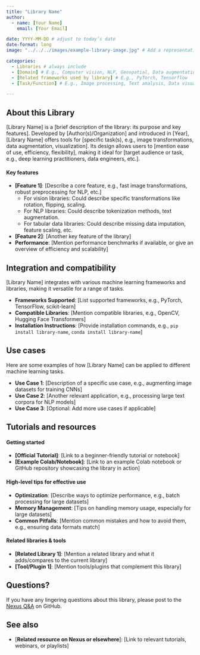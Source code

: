 ```yaml
---
title: "Library Name"
author: 
  - name: [Your Name]
    email: [Your Email]

date: YYYY-MM-DD # adjust to today’s date
date-format: long
image: "../../../images/example-library-image.jpg" # Add a representative image for this library resource in the images folder.

categories: 
  - Libraries # always include
  - [Domain] # E.g., Computer vision, NLP, Geospatial, Data augmentation, Preprocessing
  - [Related frameworks used by library] # E.g., PyTorch, Tensorflow
  - [Task/Function] # E.g., Image processing, Text analysis, Data visualization

---
```

## About this Library

[Library Name] is a [brief description of the library: its purpose and key features]. Developed by [Author(s)/Organization] and introduced in [Year], [Library Name] offers tools for [specific task(s), e.g., image transformations, data augmentation, visualization]. Its design allows users to [mention ease of use, efficiency, flexibility], making it ideal for [target audience or task, e.g., deep learning practitioners, data engineers, etc.].

#### Key features
- **[Feature 1]**: [Describe a core feature, e.g., fast image transformations, robust preprocessing for NLP, etc.]
  - For vision libraries: Could describe specific transformations like rotation, flipping, scaling.
  - For NLP libraries: Could describe tokenization methods, text augmentation.
  - For tabular data libraries: Could describe missing data imputation, feature scaling, etc.
- **[Feature 2]**: [Another key feature of the library]
- **Performance**: [Mention performance benchmarks if available, or give an overview of efficiency and scalability]

## Integration and compatibility
[Library Name] integrates with various machine learning frameworks and libraries, making it versatile for a range of tasks.

- **Frameworks Supported**: [List supported frameworks, e.g., PyTorch, TensorFlow, scikit-learn]
- **Compatible Libraries**: [Mention compatible libraries, e.g., OpenCV, Hugging Face Transformers]
- **Installation Instructions**: [Provide installation commands, e.g., `pip install library-name`, `conda install library-name`]

## Use cases
Here are some examples of how [Library Name] can be applied to different machine learning tasks.

- **Use Case 1**: [Description of a specific use case, e.g., augmenting image datasets for training CNNs]
- **Use Case 2**: [Another relevant application, e.g., processing large text corpora for NLP models]
- **Use Case 3**: [Optional: Add more use cases if applicable]

## Tutorials and resources
#### Getting started
- **[Official Tutorial]**: [Link to a beginner-friendly tutorial or notebook]
- **[Example Colab/Notebook]**: [Link to an example Colab notebook or GitHub repository showcasing the library in action]

#### High-level tips for effective use
- **Optimization**: [Describe ways to optimize performance, e.g., batch processing for large datasets]
- **Memory Management**: [Tips on handling memory usage, especially for large datasets]
- **Common Pitfalls**: [Mention common mistakes and how to avoid them, e.g., ensuring data formats match]

#### Related libraries & tools
- **[Related Library 1]**: [Mention a related library and what it adds/compares to the current library]
- **[Tool/Plugin 1]**: [Mention tools/plugins that complement this library]

## Questions?
If you have any lingering questions about this library, please post to the [Nexus Q&A](https://github.com/UW-Madison-DataScience/ML-X-Nexus/discussions/categories/q-a) on GitHub.

## See also
- [**Related resource on Nexus or elsewhere**]: [Link to relevant tutorials, webinars, or playlists]
